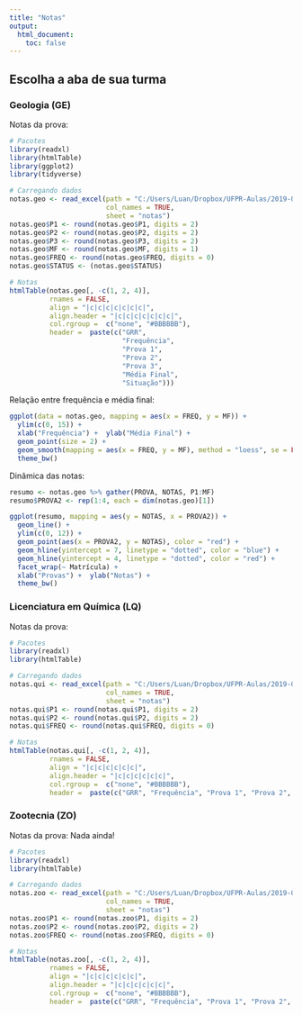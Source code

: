 ```yaml
---
title: "Notas"
output:
  html_document:
    toc: false
---
```


## Escolha a aba de sua turma {.tabset}

### Geologia (GE)

Notas da prova:
```r

# Pacotes
library(readxl)
library(htmlTable)
library(ggplot2)
library(tidyverse)

# Carregando dados
notas.geo <- read_excel(path = "C:/Users/Luan/Dropbox/UFPR-Aulas/2019-02/Geologia_2019_02/Geologia_RelatoriodeDiariodeClasseExcel.xls", 
                        col_names = TRUE, 
                        sheet = "notas")
notas.geo$P1 <- round(notas.geo$P1, digits = 2)
notas.geo$P2 <- round(notas.geo$P2, digits = 2)
notas.geo$P3 <- round(notas.geo$P3, digits = 2)
notas.geo$MF <- round(notas.geo$MF, digits = 1)
notas.geo$FREQ <- round(notas.geo$FREQ, digits = 0)
notas.geo$STATUS <- (notas.geo$STATUS)

# Notas
htmlTable(notas.geo[, -c(1, 2, 4)], 
          rnames = FALSE,  
          align = "|c|c|c|c|c|c|c|",
          align.header = "|c|c|c|c|c|c|c|", 
          col.rgroup =  c("none", "#BBBBBB"), 
          header =  paste(c("GRR", 
                            "Frequência", 
                            "Prova 1", 
                            "Prova 2", 
                            "Prova 3", 
                            "Média Final", 
                            "Situação")))
```

Relação entre frequência e média final:

```r

ggplot(data = notas.geo, mapping = aes(x = FREQ, y = MF)) + 
  ylim(c(0, 15)) + 
  xlab("Frequência") +  ylab("Média Final") + 
  geom_point(size = 2) + 
  geom_smooth(mapping = aes(x = FREQ, y = MF), method = "loess", se = FALSE) + 
  theme_bw()

```

Dinâmica das notas:

```r

resumo <- notas.geo %>% gather(PROVA, NOTAS, P1:MF)
resumo$PROVA2 <- rep(1:4, each = dim(notas.geo)[1])

ggplot(resumo, mapping = aes(y = NOTAS, x = PROVA2)) + 
  geom_line() + 
  ylim(c(0, 12)) + 
  geom_point(aes(x = PROVA2, y = NOTAS), color = "red") + 
  geom_hline(yintercept = 7, linetype = "dotted", color = "blue") + 
  geom_hline(yintercept = 4, linetype = "dotted", color = "red") + 
  facet_wrap(~ Matrícula) + 
  xlab("Provas") +  ylab("Notas") + 
  theme_bw()

```





### Licenciatura em Química (LQ)

Notas da prova:
```r

# Pacotes
library(readxl)
library(htmlTable)

# Carregando dados
notas.qui <- read_excel(path = "C:/Users/Luan/Dropbox/UFPR-Aulas/2019-02/Licenciatura_Quimica_2019_02/Quimica_RelatoriodeDiariodeClasseExcel.xls", 
                        col_names = TRUE, 
                        sheet = "notas")
notas.qui$P1 <- round(notas.qui$P1, digits = 2)
notas.qui$P2 <- round(notas.qui$P2, digits = 2)
notas.qui$FREQ <- round(notas.qui$FREQ, digits = 0)

# Notas
htmlTable(notas.qui[, -c(1, 2, 4)], 
          rnames = FALSE,  
          align = "|c|c|c|c|c|c|",
          align.header = "|c|c|c|c|c|c|", 
          col.rgroup =  c("none", "#BBBBBB"), 
          header =  paste(c("GRR", "Frequência", "Prova 1", "Prova 2", "Prova 3")))

```





### Zootecnia (ZO)

Notas da prova: Nada ainda!
```r
# Pacotes
library(readxl)
library(htmlTable)

# Carregando dados
notas.zoo <- read_excel(path = "C:/Users/Luan/Dropbox/UFPR-Aulas/2019-02/Zootecnia_2019_02/Zootecnia_RelatoriodeDiariodeClasseExcel.xls", 
                        col_names = TRUE, 
                        sheet = "notas")
notas.zoo$P1 <- round(notas.zoo$P1, digits = 2)
notas.zoo$P2 <- round(notas.zoo$P2, digits = 2)
notas.zoo$FREQ <- round(notas.zoo$FREQ, digits = 0)

# Notas
htmlTable(notas.zoo[, -c(1, 2, 4)], 
          rnames = FALSE,  
          align = "|c|c|c|c|c|c|",
          align.header = "|c|c|c|c|c|c|", 
          col.rgroup =  c("none", "#BBBBBB"), 
          header =  paste(c("GRR", "Frequência", "Prova 1", "Prova 2", "Prova 3")))

```